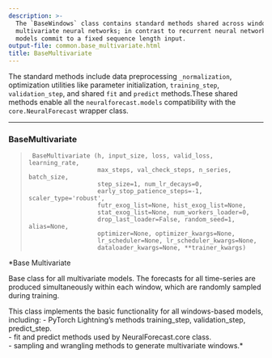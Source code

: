 ```yaml
---
description: >-
  The `BaseWindows` class contains standard methods shared across window-based
  multivariate neural networks; in contrast to recurrent neural networks these
  models commit to a fixed sequence length input.
output-file: common.base_multivariate.html
title: BaseMultivariate
---
```



The standard methods include data preprocessing `_normalization`,
optimization utilities like parameter initialization, `training_step`,
`validation_step`, and shared `fit` and `predict` methods.These shared
methods enable all the `neuralforecast.models` compatibility with the
`core.NeuralForecast` wrapper class.

------------------------------------------------------------------------

### BaseMultivariate

> ``` text
>  BaseMultivariate (h, input_size, loss, valid_loss, learning_rate,
>                    max_steps, val_check_steps, n_series, batch_size,
>                    step_size=1, num_lr_decays=0,
>                    early_stop_patience_steps=-1, scaler_type='robust',
>                    futr_exog_list=None, hist_exog_list=None,
>                    stat_exog_list=None, num_workers_loader=0,
>                    drop_last_loader=False, random_seed=1, alias=None,
>                    optimizer=None, optimizer_kwargs=None,
>                    lr_scheduler=None, lr_scheduler_kwargs=None,
>                    dataloader_kwargs=None, **trainer_kwargs)
> ```

\*Base Multivariate

Base class for all multivariate models. The forecasts for all
time-series are produced simultaneously within each window, which are
randomly sampled during training.

This class implements the basic functionality for all windows-based
models, including: - PyTorch Lightning’s methods training_step,
validation_step, predict_step.<br/> - fit and predict methods used by
NeuralForecast.core class.<br/> - sampling and wrangling methods to
generate multivariate windows.\*

